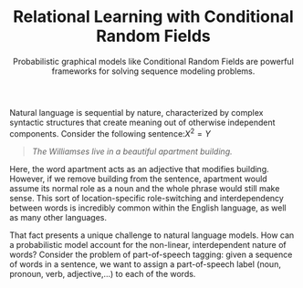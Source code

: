 

<Header>

# Relational Learning with Conditional Random Fields

<Abstract>
  Probabilistic graphical models like Conditional Random Fields are powerful frameworks
  for solving sequence modeling problems.
</Abstract>

</Header>

<HeroImage />

Natural language is sequential by nature, characterized by complex syntactic structures that create meaning out of otherwise independent components. Consider the following sentence:$X^2 = Y$

> _The Williamses live in a beautiful apartment building._

Here, the word apartment acts as an adjective that modifies building. However, if we remove building from the sentence, apartment would assume its normal role as a noun and the whole phrase would still make sense. This sort of location-specific role-switching and interdependency between words is incredibly common within the English language, as well as many other languages.

That fact presents a unique challenge to natural language models. How can a probabilistic model account for the non-linear, interdependent nature of words? Consider the problem of part-of-speech tagging: given a sequence of words in a sentence, we want to assign a part-of-speech label (noun, pronoun, verb, adjective,…) to each of the words.
